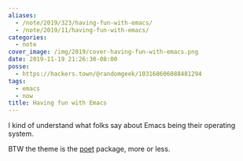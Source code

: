 ```yaml
---
aliases:
  - /note/2019/323/having-fun-with-emacs/
  - /note/2019/11/having-fun-with-emacs/
categories:
  - note
cover_image: /img/2019/cover-having-fun-with-emacs.png
date: 2019-11-19 21:26:30-08:00
posse:
  - https://hackers.town/@randomgeek/103168606088481294
tags:
  - emacs
  - now
title: Having fun with Emacs
---
```


I kind of understand what folks say about Emacs being their operating system.

BTW the theme is the [poet](https://github.com/kunalb/poet) package, more or less.
